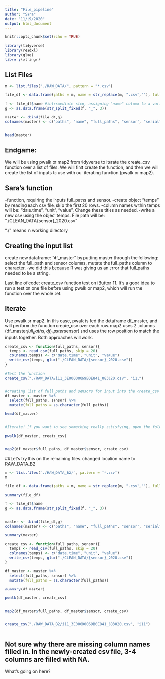 ```yaml
---
title: "File_pipeline"
author: "Sara"
date: "11/19/2020"
output: html_document
---
```


```r
knitr::opts_chunk$set(echo = TRUE)

library(tidyverse)
library(readxl)
library(glue)
library(stringr)


```

## List Files

```r
m <- list.files("./RAW_DATA/", pattern = "*.csv")

file_df <- data.frame(paths = m, name = str_replace(m, ".csv",""), full_paths = list.files("./RAW_DATA/", pattern = "*.csv", full.names = TRUE))

f <- file_df$name #intermediate step, assigning "name" column to a variable to be used in g.
g <- as.data.frame(str_split_fixed(f, "_", 3))

master <- cbind(file_df,g)
colnames(master) <- c("paths", "name", "full_paths", "sensor", "serial" , "upload_date")


head(master)
```
## Endgame:
We will be using pwalk or map2 from tidyverse to iterate the create_csv function over a list of files. We will first create the function, and then we will create the list of inputs to use with our iterating function (pwalk or map2).

## Sara's function

-function, requiring the inputs full_paths and sensor. 
-create object "temps" by reading each csv file, skip the first 20 rows.
-column names within temps will be: "date.time", "unit", "value". Change these titles as needed.
-write a new csv using the object temps. File path will be: "./CLEAN_DATA{sensor}_2020.csv"

"./" means in working directory

## Creating the input list
create new dataframe: "df_master" by putting master through the following:
select the full_path and sensor columns, mutate the full_paths column to character.
  -we did this because R was giving us an error that full_paths needed to be a string.

Last line of code: create_csv function test on iButton 11.
It's a good idea to run a test on one file before using pwalk or map2, which will run the function over the whole set.

## Iterate
Use pwalk or map2. In this case, pwalk is fed the dataframe df_master, and will perform the function create_csv over each row.
map2 uses 2 columns (df_master$full_paths, df_master$sensor) and uses the row position to match the inputs together. Both approaches will work.

```r

create_csv <- function(full_paths, sensor){
  temps <- read_csv(full_paths, skip = 20)
  colnames(temps) <- c("date.time", "unit", "value")
  write_csv(temps, glue("./CLEAN_DATA/{sensor}_2020.csv"))
}

#Test the function
create_csv("./RAW_DATA/i11_3E00000069B0E841_083020.csv", "i11")


#creating list of full_paths and sensors for input into the create_csv function
df_master <- master %>% 
  select(full_paths, sensor) %>% 
  mutate(full_paths = as.character(full_paths))

head(df_master)


#Iterate! If you want to see something really satisfying, open the folder that you're saving these to and watch the files pop in.

pwalk(df_master, create_csv)


map2(df_master$full_paths, df_master$sensor, create_csv)


```


##Let's try this on the remaining files.
changed location name to RAW_DATA_B2

```r


m <- list.files("./RAW_DATA_B2/", pattern = "*.csv")
m

file_df <- data.frame(paths = m, name = str_replace(m, ".csv",""), full_paths = list.files("./RAW_DATA_B2/", pattern = "*.csv", full.names = TRUE))

summary(file_df)

f <- file_df$name 
g <- as.data.frame(str_split_fixed(f, "_", 3))


master <- cbind(file_df,g)
colnames(master) <- c("paths", "name", "full_paths", "sensor", "serial" , "upload_date")

summary(master)

create_csv <- function(full_paths, sensor){
  temps <- read_csv(full_paths, skip = 20)
  colnames(temps) <- c("date.time", "unit", "value")
  write_csv(temps, glue("./CLEAN_DATA/{sensor}_2020.csv"))
}

df_master <- master %>% 
  select(full_paths, sensor) %>% 
  mutate(full_paths = as.character(full_paths))

summary(df_master)

pwalk(df_master, create_csv)


map2(df_master$full_paths, df_master$sensor, create_csv)


create_csv("./RAW_DATA_B2/i11_3E00000069B0E841_083020.csv", "i11")



```
## Not sure why there are missing column names filled in. In the newly-created csv file, 3-4 columns are filled with NA. 
What's going on here?
